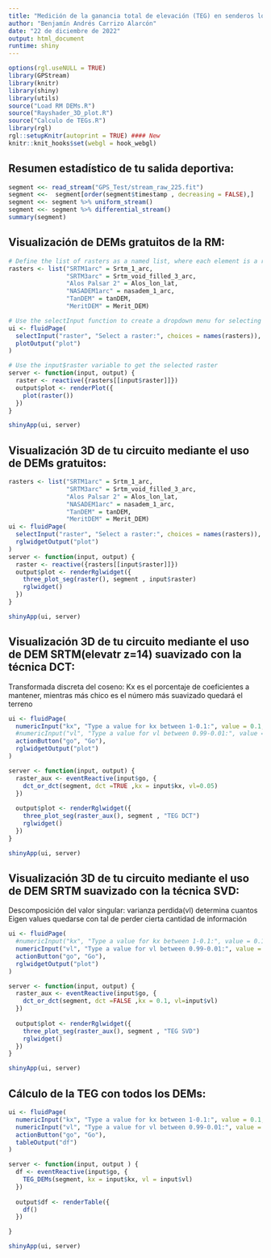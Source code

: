 ---
title: "Medición de la ganancia total de elevación (TEG) en senderos localizados en la Región metropolitana(RM, Chile) mediante DEMs"
author: "Benjamín Andrés Carrizo Alarcón"
date: "22 de diciembre de 2022"
output: html_document
runtime: shiny
---

```{r setup , include=FALSE}
options(rgl.useNULL = TRUE)
library(GPStream)
library(knitr)
library(shiny)
library(utils)
source("Load RM DEMs.R")
source("Rayshader_3D_plot.R")
source("Calculo de TEGs.R")
library(rgl)
rgl::setupKnitr(autoprint = TRUE) #### New
knitr::knit_hooks$set(webgl = hook_webgl)
```


## Resumen estadístico de tu salida deportiva:
```{r, echo=FALSE}
segment <<- read_stream("GPS_Test/stream_raw_225.fit")
segment <<-  segment[order(segment$timestamp , decreasing = FALSE),]
segment <<- segment %>% uniform_stream()
segment <<- segment %>% differential_stream()
summary(segment)
```
## Visualización de DEMs gratuitos de la RM:
```{r, echo=FALSE}
# Define the list of rasters as a named list, where each element is a raster object
rasters <- list("SRTM1arc" = Srtm_1_arc,
                "SRTM3arc" = Srtm_void_filled_3_arc,
                "Alos Palsar 2" = Alos_lon_lat,
                "NASADEM1arc" = nasadem_1_arc,
                "TanDEM" = tanDEM,
                "MeritDEM" = Merit_DEM)

# Use the selectInput function to create a dropdown menu for selecting a raster
ui <- fluidPage(
  selectInput("raster", "Select a raster:", choices = names(rasters)),
  plotOutput("plot")
)

# Use the input$raster variable to get the selected raster
server <- function(input, output) {
  raster <- reactive({rasters[[input$raster]]})
  output$plot <- renderPlot({
    plot(raster())
  })
}

shinyApp(ui, server)

```


## Visualización 3D de tu circuito mediante el uso de DEMs gratuitos:
```{r, echo=FALSE}
rasters <- list("SRTM1arc" = Srtm_1_arc,
                "SRTM3arc" = Srtm_void_filled_3_arc,
                "Alos Palsar 2" = Alos_lon_lat,
                "NASADEM1arc" = nasadem_1_arc,
                "TanDEM" = tanDEM,
                "MeritDEM" = Merit_DEM)
ui <- fluidPage(
  selectInput("raster", "Select a raster:", choices = names(rasters)),
  rglwidgetOutput("plot")
)
server <- function(input, output) {
  raster <- reactive({rasters[[input$raster]]})
  output$plot <- renderRglwidget({
    three_plot_seg(raster(), segment , input$raster)
    rglwidget()
  })
}

shinyApp(ui, server)
```

## Visualización 3D de tu circuito mediante el uso de DEM SRTM(elevatr z=14) suavizado con la técnica DCT:

Transformada discreta del coseno: Kx es el porcentaje de coeficientes a mantener, mientras más chico es el número más suavizado quedará el terreno

```{r, echo=FALSE}
ui <- fluidPage(
  numericInput("kx", "Type a value for kx between 1-0.1:", value = 0.1, min = 0.1, max = 1, step = 0.1),
  #numericInput("vl", "Type a value for vl between 0.99-0.01:", value = 0.05, min = 0.01, max = 0.99, step = 0.01),
  actionButton("go", "Go"),
  rglwidgetOutput("plot")
)

server <- function(input, output) {
  raster_aux <- eventReactive(input$go, {
    dct_or_dct(segment, dct =TRUE ,kx = input$kx, vl=0.05)
  })
  
  output$plot <- renderRglwidget({
    three_plot_seg(raster_aux(), segment , "TEG DCT")
    rglwidget()
  })
}

shinyApp(ui, server)
```

## Visualización 3D de tu circuito mediante el uso de DEM SRTM suavizado con la técnica SVD:

Descomposición del valor singular: varianza perdida(vl) determina cuantos Eigen values quedarse con tal de perder cierta cantidad de información

```{r, echo=FALSE}
ui <- fluidPage(
  #numericInput("kx", "Type a value for kx between 1-0.1:", value = 0.1, min = 0.1, max = 1, step = 0.1),
  numericInput("vl", "Type a value for vl between 0.99-0.01:", value = 0.05, min = 0.01, max = 0.99, step = 0.01),
  actionButton("go", "Go"),
  rglwidgetOutput("plot")
)

server <- function(input, output) {
  raster_aux <- eventReactive(input$go, {
    dct_or_dct(segment, dct =FALSE ,kx = 0.1, vl=input$vl)
  })
  
  output$plot <- renderRglwidget({
    three_plot_seg(raster_aux(), segment , "TEG SVD")
    rglwidget()
  })
}

shinyApp(ui, server)
```


## Cálculo de la TEG con todos los DEMs:
```{r, echo=FALSE}
ui <- fluidPage(
  numericInput("kx", "Type a value for kx between 1-0.1:", value = 0.1, min = 0.1, max = 1, step = 0.1),
  numericInput("vl", "Type a value for vl between 0.99-0.01:", value = 0.05, min = 0.01, max = 0.99, step = 0.01),
  actionButton("go", "Go"),
  tableOutput("df")
)

server <- function(input, output ) {
  df <- eventReactive(input$go, {
    TEG_DEMs(segment, kx = input$kx, vl = input$vl)
  })
  
  output$df <- renderTable({
    df()
  })

}

shinyApp(ui, server)
```




